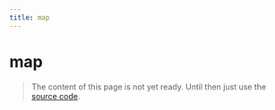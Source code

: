 ```yaml
---
title: map
---
```


# map

> The content of this page is not yet ready. Until then just use the [source code](https://github.com/fabian-hiller/valibot/blob/main/library/src/schemas/map/map.ts).
